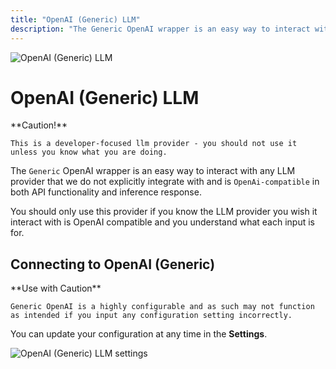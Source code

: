 ```yaml
---
title: "OpenAI (Generic) LLM"
description: "The Generic OpenAI wrapper is an easy way to interact with any LLM provider that we do not explicitly integrate with and is OpenAi-compatible in both API functionality and inference response."
---
```



<Image
  src="/images/anythingllm-setup/llm-configuration/cloud/openai-generic/thumbnail.png" 
  height={1080} 
  width={1920} 
  quality={100}
  alt="OpenAI (Generic) LLM"
/>


# OpenAI (Generic) LLM

<Callout type="error" emoji="️‼️">
  **Caution!**

    This is a developer-focused llm provider - you should not use it unless you know what you are doing.
</Callout>

The `Generic` OpenAI wrapper is an easy way to interact with any LLM provider that we do not explicitly integrate with and is `OpenAi-compatible` in both API functionality and inference response.

You should only use this provider if you know the LLM provider you wish it interact with is OpenAI compatible and you understand what each input is for.


## Connecting to OpenAI (Generic)

<Callout type="warning" emoji="️⚠️">
  **Use with Caution**

    Generic OpenAI is a highly configurable and as such may not function as intended if you input any configuration setting incorrectly.
</Callout>

You can update your configuration at any time in the **Settings**.

<Image
  src="/images/anythingllm-setup/llm-configuration/cloud/openai-generic/openai-generic-llm.png" 
  height={1080} 
  width={1920} 
  quality={100}
  alt="OpenAI (Generic) LLM settings"
/>
